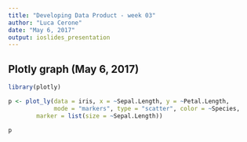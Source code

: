 ```yaml
---
title: "Developing Data Product - week 03"
author: "Luca Cerone"
date: "May 6, 2017"
output: ioslides_presentation
---
```


## Plotly graph (May 6, 2017)

```r
library(plotly)
```

```r
p <- plot_ly(data = iris, x = ~Sepal.Length, y = ~Petal.Length,
             mode = "markers", type = "scatter", color = ~Species,
        marker = list(size = ~Sepal.Length)) 

p
```
